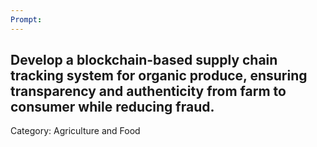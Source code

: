 ```yaml
---
Prompt:
---
```

Develop a blockchain-based supply chain tracking system for organic produce, ensuring transparency and authenticity from farm to consumer while reducing fraud.
---
Category: Agriculture and Food
